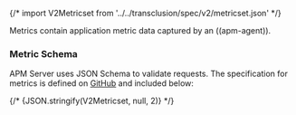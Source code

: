 

{/* import V2Metricset from '../../transclusion/spec/v2/metricset.json' */}

<div id="api-metricset"></div>

Metrics contain application metric data captured by an ((apm-agent)).

<div id="api-metricset-schema"></div>

### Metric Schema

APM Server uses JSON Schema to validate requests. The specification for metrics is defined on
[GitHub](https://github.com/elastic/apm-server/blob/main/docs/spec/v2/metricset.json) and included below:

<DocCode language="json">
  {/* {JSON.stringify(V2Metricset, null, 2)} */}
</DocCode>

